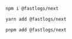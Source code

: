 
<Tabs>

  <TabItem value="npm" label="npm">

```bash
npm i @fastlogs/next
```

  </TabItem>
  <TabItem value="yarn" label="Yarn">

```bash
yarn add @fastlogs/next
```

  </TabItem>
  <TabItem value="pnpm" label="pnpm">

```bash
pnpm add @fastlogs/next
```

  </TabItem>

</Tabs>
